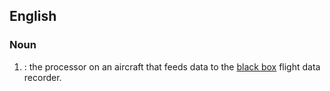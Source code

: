 ==English==

===Noun===
{{en-noun}}

# {{initialism of|[[digital]] [[flight]] [[data]] [[acquisition]] [[unit]]|lang=en|nodot=1}}: the processor on an aircraft that feeds data to the [[black box]] flight data recorder.